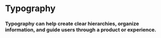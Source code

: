 
<Meta title="Application Guidelines|Typography" component={Text} />

# Typography

### Typography can help create clear hierarchies, organize information, and guide users through a product or experience.

<Preview>
  <Story name="Elements">
    <Grid align="bottom">
      <Text text="Text" />
      <Title text="Title" />
      <Label text="Label"/>
      <Link text="Link" />
    </Grid>
  </Story>
</Preview>

## Standard Text

<Preview>
  <Story name="Standard Text">
    <Grid align="bottom">
      <Text text="XSmall Text" size="xs" />
      <Text text="Small Text" size="sm" />
      <Text text="Normal Text"/>
      <Text text="Large Text" size="lg" />
    </Grid>
  </Story>
</Preview>

<Props of={Text} />

## Title

<Preview>
  <Story name="Title">
    <Grid align="bottom">
      <Title text="Normal Title" />
      <Title text="Large Title" size="lg" />
      <Title text="XLarge Title" size="xl" />
      <Title text="XXLarge Title" size="xxl" />
      <Title text="XXXLarge Title" size="xxxl" />
      <Title text="Xtreme Title" size="xtreme" />
    </Grid>
  </Story>
</Preview>

<Props of={Title} />

## Label

<Preview>
  <Story name="Label">
    <Grid align="bottom">
      <Label text="XSmall Label" size="xs" />
      <Label text="Small Label" size="sm" />
      <Label text="Normal Label"/>
      <Label text="Large Label" size="lg" />
    </Grid>
  </Story>
</Preview>

<Props of={Label} />

## Link

<Preview>
  <Story name="Link">
    <Grid align="bottom">
      <Link text="Normal Link"/>
      <Link text="Large Link" size="lg" />
      <Link text="XLarge Link" size="xl" />
      <Link text="XXLarge Link" size="xxl" />
    </Grid>
  </Story>
</Preview>

<Props of={Link} />